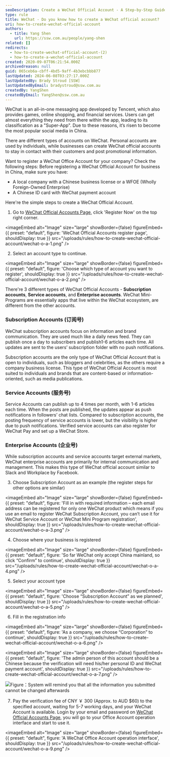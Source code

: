 ```yaml
---
seoDescription: Create a WeChat Official Account - A Step-by-Step Guide Boost your business's online presence with a WeChat official account. Learn how to register and set up an account for your company in China.
type: rule
title: WeChat - Do you know how to create a WeChat official account?
uri: how-to-create-wechat-official-account
authors:
  - title: Yang Shen
    url: https://ssw.com.au/people/yang-shen
related: []
redirects:
  - how-to-create-wechat-official-account-(2)
  - how-to-create-a-wechat-official-account
created: 2020-09-07T06:21:54.000Z
archivedreason: null
guid: 065ceb6a-cbff-4bd5-9aff-4b3ebcbbb877
lastUpdated: 2024-06-08T03:27:17.000Z
lastUpdatedBy: Brady Stroud [SSW]
lastUpdatedByEmail: bradystroud@ssw.com.au
createdBy: YangShen
createdByEmail: YangShen@ssw.com.au
---
```


WeChat is an all-in-one messaging app developed by Tencent, which also provides games, online shopping, and financial services. Users can get almost everything they need from there within the app, leading to its classification as a "Super-App". Due to these reasons, it’s risen to become the most popular social media in China.

There are different types of accounts on WeChat. Personal accounts are used by individuals, while businesses can create WeChat official accounts to stay in contact with their customers and post promotional information.

Want to register a WeChat Office Account for your company? Check the following steps:
Before registering a WeChat Official Account for business in China, make sure you have:

* A local company with a Chinese business license or a WFOE (Wholly Foreign-Owned Enterprise)
* A Chinese ID card with WeChat payment account

Here're the simple steps to create a WeChat Official Account.

1. Go to [WeChat Official Accounts Page](https://mp.weixin.qq.com/?lang=en_US&token=), click 'Register Now' on the top right corner.


<imageEmbed
  alt="Image"
  size="large"
  showBorder={false}
  figureEmbed={{
    preset: "default",
    figure: 'WeChat Official Accounts register page',
    shouldDisplay: true
  }}
  src="/uploads/rules/how-to-create-wechat-official-account/wechat-o-a-1.png"
/>

2. Select an account type to continue.


<imageEmbed
  alt="Image"
  size="large"
  showBorder={false}
  figureEmbed={{
    preset: "default",
    figure: 'Choose which type of account you want to register',
    shouldDisplay: true
  }}
  src="/uploads/rules/how-to-create-wechat-official-account/wechat-o-a-2.png"
/>

There're 3 different types of WeChat Official Accounts - **Subscription accounts**, **Service accounts**, and **Enterprise accounts**. WeChat Mini-Programs are essentially apps that live within the WeChat ecosystem, are different from the other accounts.

### Subscription Accounts (订阅号)

WeChat subscription accounts focus on information and brand communication. They are used much like a daily news feed. They can publish once a day to subscribers and publish1-6 articles each time. All updates are sent to the users’ subscription folder with no push notifications.

Subscription accounts are the only type of WeChat Official Account that is open to individuals, such as bloggers and celebrities, as the others require a company business license. This type of WeChat Official Account is most suited to individuals and brands that are content-based or information-oriented, such as media publications.

### Service Accounts (服务号)

Service Accounts can publish up to 4 times per month, with 1-6 articles each time. When the posts are published, the updates appear as push notifications in followers’ chat lists. Compared to subscription accounts, the posting frequency of service accounts is lower, but the visibility is higher due to push notifications.
Verified service accounts can also register for WeChat Pay and set up a WeChat Store.

### Enterprise Accounts (企业号)

While subscription accounts and service accounts target external markets, WeChat enterprise accounts are primarily for internal communication and management. This makes this type of WeChat official account similar to Slack and Workplace by Facebook.

3. Choose Subscription Account as an example (the register steps for other options are similar)


<imageEmbed
  alt="Image"
  size="large"
  showBorder={false}
  figureEmbed={{
    preset: "default",
    figure: 'Fill in with required information – each email address can be registered for only one WeChat product which means if you use an email to register WeChat Subscription Account, you can’t use it for WeChat Service Account or WeChat Mini Program registration',
    shouldDisplay: true
  }}
  src="/uploads/rules/how-to-create-wechat-official-account/wechat-o-a-3.png"
/>

4. Choose where your business is registered


<imageEmbed
  alt="Image"
  size="large"
  showBorder={false}
  figureEmbed={{
    preset: "default",
    figure: 'So far WeChat only accept China mainland, so click “Confirm” to continue',
    shouldDisplay: true
  }}
  src="/uploads/rules/how-to-create-wechat-official-account/wechat-o-a-4.png"
/>

5. Select your account type


<imageEmbed
  alt="Image"
  size="large"
  showBorder={false}
  figureEmbed={{
    preset: "default",
    figure: 'Choose “Subscription Account” as we planned',
    shouldDisplay: true
  }}
  src="/uploads/rules/how-to-create-wechat-official-account/wechat-o-a-5.png"
/>

6. Fill in the registration info


<imageEmbed
  alt="Image"
  size="large"
  showBorder={false}
  figureEmbed={{
    preset: "default",
    figure: 'As a company, we choose “Corporation” to continue',
    shouldDisplay: true
  }}
  src="/uploads/rules/how-to-create-wechat-official-account/wechat-o-a-6.png"
/>


<imageEmbed
  alt="Image"
  size="large"
  showBorder={false}
  figureEmbed={{
    preset: "default",
    figure: 'The admin person of this account should be a Chinese because the verification will need his/her personal ID and WeChat payment account',
    shouldDisplay: true
  }}
  src="/uploads/rules/how-to-create-wechat-official-account/wechat-o-a-7.png"
/>

![Figure：System will remind you that all the information you submitted cannot be changed afterwards](/uploads/rules/how-to-create-wechat-official-account/wechat-o-a-8.png)

7. Pay the verification fee of CNY ￥ 300 (Approx. to AUD $60) to the specified account, waiting for 5-7 working days, and your WeChat Account is available.
   Login by your email and password on [WeChat Official Accounts Page](https://mp.weixin.qq.com/?lang=en_US&token=), you will go to your Office Account operation interface and start to use it.


<imageEmbed
  alt="Image"
  size="large"
  showBorder={false}
  figureEmbed={{
    preset: "default",
    figure: 'A WeChat Office Account operation interface',
    shouldDisplay: true
  }}
  src="/uploads/rules/how-to-create-wechat-official-account/wechat-o-a-9.png"
/>

